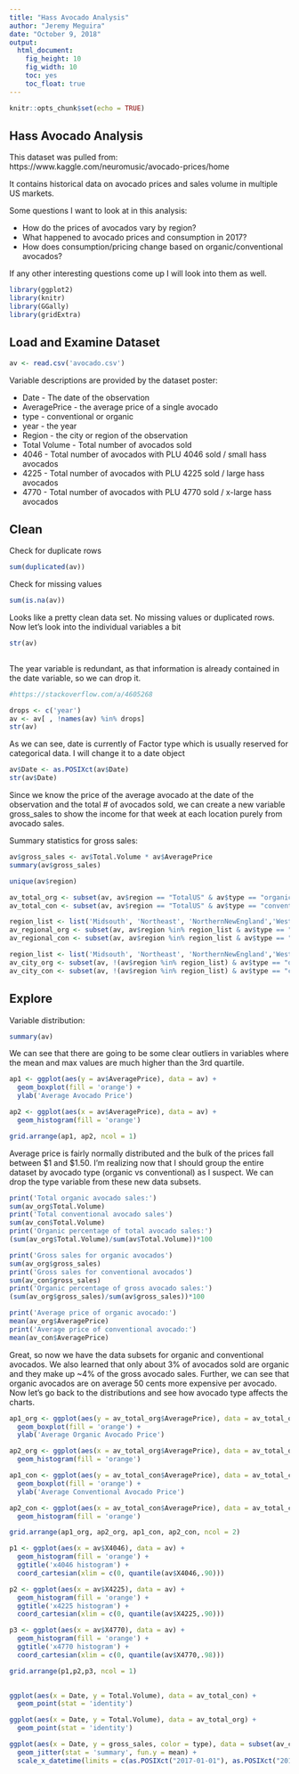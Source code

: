 ```yaml
---
title: "Hass Avocado Analysis"
author: "Jeremy Meguira"
date: "October 9, 2018"
output: 
  html_document: 
    fig_height: 10
    fig_width: 10
    toc: yes
    toc_float: true
---
```


```r
knitr::opts_chunk$set(echo = TRUE)
```

## Hass Avocado Analysis
This dataset was pulled from:
https://www.kaggle.com/neuromusic/avocado-prices/home

It contains historical data on avocado prices and sales volume in multiple US
markets.

Some questions I want to look at in this analysis:

* How do the prices of avocados vary by region?
* What happened to avocado prices and consumption in 2017?
* How does consumption/pricing change based on organic/conventional avocados?

If any other interesting questions come up I will look into them as well.


```r

library(ggplot2)
library(knitr)
library(GGally)
library(gridExtra)

```

## Load and Examine Dataset

```r

av <- read.csv('avocado.csv')

```

Variable descriptions are provided by the dataset poster:

* Date - The date of the observation
* AveragePrice - the average price of a single avocado
* type - conventional or organic
* year - the year
* Region - the city or region of the observation
* Total Volume - Total number of avocados sold
* 4046 - Total number of avocados with PLU 4046 sold / small hass avocados
* 4225 - Total number of avocados with PLU 4225 sold / large hass avocados
* 4770 - Total number of avocados with PLU 4770 sold / x-large hass avocados

## Clean

Check for duplicate rows

```r

sum(duplicated(av))

```

Check for missing values

```r

sum(is.na(av))

```

Looks like a pretty clean data set. No missing values or duplicated rows. Now 
let's look into the individual variables a bit

```r

str(av)
 
```

The  year variable is redundant, as that information is already contained in the
date variable, so we can drop it.

```r

#https://stackoverflow.com/a/4605268

drops <- c('year')
av <- av[ , !names(av) %in% drops]
str(av)


```

As we can see, date is currently of Factor type which is usually reserved for
categorical data. I will change it to a date object

```r

av$Date <- as.POSIXct(av$Date)
str(av$Date)

```

Since we know the price of the average avocado at the date of the observation
and the total # of avocados sold, we can create a new variable gross_sales to
show the income for that week at each location purely from avocado sales.

Summary statistics for gross sales:

```r

av$gross_sales <- av$Total.Volume * av$AveragePrice 
summary(av$gross_sales)

```

```r

unique(av$region)

```


```r

av_total_org <- subset(av, av$region == "TotalUS" & av$type == "organic")
av_total_con <- subset(av, av$region == "TotalUS" & av$type == "conventional")

region_list <- list('Midsouth', 'Northeast', 'NorthernNewEngland','West', 'SouthCentral', 'Southeast','Plains', 'West')
av_regional_org <- subset(av, av$region %in% region_list & av$type == "organic")
av_regional_con <- subset(av, av$region %in% region_list & av$type == "conventional")

region_list <- list('Midsouth', 'Northeast', 'NorthernNewEngland','West', 'SouthCentral', 'Southeast','Plains', 'West', 'TotalUS')
av_city_org <- subset(av, !(av$region %in% region_list) & av$type == "organic")
av_city_con <- subset(av, !(av$region %in% region_list) & av$type == "conventional")

```



## Explore


Variable distribution:

```r

summary(av)

```

We can see that there are going to be some clear outliers in variables where the
mean and max values are much higher than the 3rd quartile.

```r

ap1 <- ggplot(aes(y = av$AveragePrice), data = av) +
  geom_boxplot(fill = 'orange') + 
  ylab('Average Avocado Price')

ap2 <- ggplot(aes(x = av$AveragePrice), data = av) +
  geom_histogram(fill = 'orange')

grid.arrange(ap1, ap2, ncol = 1)

```

Average price is fairly normally distributed and the bulk of the prices fall
between $1 and $1.50. I'm realizing now that I should group the entire dataset
by avocado type (organic vs conventional) as I suspect. We can drop the type
variable from these new data subsets.

```r

print('Total organic avocado sales:')
sum(av_org$Total.Volume)
print('Total conventional avocado sales')
sum(av_con$Total.Volume)
print('Organic percentage of total avocado sales:')
(sum(av_org$Total.Volume)/sum(av$Total.Volume))*100

print('Gross sales for organic avocados')
sum(av_org$gross_sales)
print('Gross sales for conventional avocados')
sum(av_con$gross_sales)
print('Organic percentage of gross avocado sales:')
(sum(av_org$gross_sales)/sum(av$gross_sales))*100

print('Average price of organic avocado:')
mean(av_org$AveragePrice)
print('Average price of conventional avocado:')
mean(av_con$AveragePrice)

```

Great, so now we have the data subsets for organic and conventional avocados. We
also learned that only about 3% of avocados sold are organic and they make up
~4% of the gross avocado sales. Further, we can see that organic avocados are on
average 50 cents more expensive per avocado. Now let's go back to the
distributions and see how avocado type affects the charts.

```r

ap1_org <- ggplot(aes(y = av_total_org$AveragePrice), data = av_total_org) +
  geom_boxplot(fill = 'orange') + 
  ylab('Average Organic Avocado Price')

ap2_org <- ggplot(aes(x = av_total_org$AveragePrice), data = av_total_org) +
  geom_histogram(fill = 'orange')

ap1_con <- ggplot(aes(y = av_total_con$AveragePrice), data = av_total_con) +
  geom_boxplot(fill = 'orange') + 
  ylab('Average Conventional Avocado Price')

ap2_con <- ggplot(aes(x = av_total_con$AveragePrice), data = av_total_con) +
  geom_histogram(fill = 'orange')

grid.arrange(ap1_org, ap2_org, ap1_con, ap2_con, ncol = 2) 

```

```r

p1 <- ggplot(aes(x = av$X4046), data = av) +
  geom_histogram(fill = 'orange') +
  ggtitle('x4046 histogram') +
  coord_cartesian(xlim = c(0, quantile(av$X4046,.90)))

p2 <- ggplot(aes(x = av$X4225), data = av) +
  geom_histogram(fill = 'orange') +
  ggtitle('x4225 histogram') +
  coord_cartesian(xlim = c(0, quantile(av$X4225,.90)))

p3 <- ggplot(aes(x = av$X4770), data = av) +
  geom_histogram(fill = 'orange') +
  ggtitle('x4770 histogram') +
  coord_cartesian(xlim = c(0, quantile(av$X4770,.98)))

grid.arrange(p1,p2,p3, ncol = 1)
 
```


```r

ggplot(aes(x = Date, y = Total.Volume), data = av_total_con) + 
  geom_point(stat = 'identity')

ggplot(aes(x = Date, y = Total.Volume), data = av_total_org) +
  geom_point(stat = 'identity')

ggplot(aes(x = Date, y = gross_sales, color = type), data = subset(av_city, av_city$type == 'conventional')) + 
  geom_jitter(stat = 'summary', fun.y = mean) +
  scale_x_datetime(limits = c(as.POSIXct("2017-01-01"), as.POSIXct("2018-01-01")))



```


